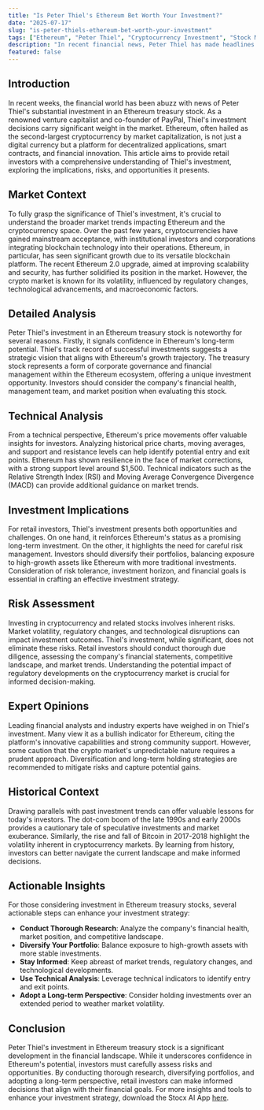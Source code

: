 ```yaml
---
title: "Is Peter Thiel's Ethereum Bet Worth Your Investment?"
date: "2025-07-17"
slug: "is-peter-thiels-ethereum-bet-worth-your-investment"
tags: ["Ethereum", "Peter Thiel", "Cryptocurrency Investment", "Stock Market Analysis", "Retail Investors", "Technical Analysis", "Investment Strategy", "Financial News", "Market Trends", "Risk Management"]
description: "In recent financial news, Peter Thiel has made headlines with his significant investment in an Ethereum treasury stock. This move has sparked interest and discussions among retail investors and financial analysts alike. Ethereum, being one of the leading cryptocurrencies in terms of market capitalization and technological innovation, represents a substantial opportunity and risk for investors. Thiel's investment decision could be seen as a bullish signal, suggesting confidence in Ethereum's long-term potential. However, investors must consider various factors before following suit. This comprehensive guide delves into the implications of Thiel's investment, examining the broader market context, providing technical and detailed analysis, and offering actionable insights tailored for retail investors. We will explore the potential risks, gather expert opinions, and draw historical parallels to help you make an informed decision on whether to invest in this Ethereum treasury stock. By the end of this article, you'll gain a deeper understanding of the current market dynamics and learn how to position your investment strategy accordingly."
featured: false
---
```


## Introduction  
In recent weeks, the financial world has been abuzz with news of Peter Thiel's substantial investment in an Ethereum treasury stock. As a renowned venture capitalist and co-founder of PayPal, Thiel's investment decisions carry significant weight in the market. Ethereum, often hailed as the second-largest cryptocurrency by market capitalization, is not just a digital currency but a platform for decentralized applications, smart contracts, and financial innovation. This article aims to provide retail investors with a comprehensive understanding of Thiel's investment, exploring the implications, risks, and opportunities it presents.  

## Market Context  
To fully grasp the significance of Thiel's investment, it's crucial to understand the broader market trends impacting Ethereum and the cryptocurrency space. Over the past few years, cryptocurrencies have gained mainstream acceptance, with institutional investors and corporations integrating blockchain technology into their operations. Ethereum, in particular, has seen significant growth due to its versatile blockchain platform. The recent Ethereum 2.0 upgrade, aimed at improving scalability and security, has further solidified its position in the market. However, the crypto market is known for its volatility, influenced by regulatory changes, technological advancements, and macroeconomic factors.  

## Detailed Analysis  
Peter Thiel's investment in an Ethereum treasury stock is noteworthy for several reasons. Firstly, it signals confidence in Ethereum's long-term potential. Thiel's track record of successful investments suggests a strategic vision that aligns with Ethereum's growth trajectory. The treasury stock represents a form of corporate governance and financial management within the Ethereum ecosystem, offering a unique investment opportunity. Investors should consider the company's financial health, management team, and market position when evaluating this stock.  

## Technical Analysis  
From a technical perspective, Ethereum's price movements offer valuable insights for investors. Analyzing historical price charts, moving averages, and support and resistance levels can help identify potential entry and exit points. Ethereum has shown resilience in the face of market corrections, with a strong support level around $1,500. Technical indicators such as the Relative Strength Index (RSI) and Moving Average Convergence Divergence (MACD) can provide additional guidance on market trends.  

## Investment Implications  
For retail investors, Thiel's investment presents both opportunities and challenges. On one hand, it reinforces Ethereum's status as a promising long-term investment. On the other, it highlights the need for careful risk management. Investors should diversify their portfolios, balancing exposure to high-growth assets like Ethereum with more traditional investments. Consideration of risk tolerance, investment horizon, and financial goals is essential in crafting an effective investment strategy.  

## Risk Assessment  
Investing in cryptocurrency and related stocks involves inherent risks. Market volatility, regulatory changes, and technological disruptions can impact investment outcomes. Thiel's investment, while significant, does not eliminate these risks. Retail investors should conduct thorough due diligence, assessing the company's financial statements, competitive landscape, and market trends. Understanding the potential impact of regulatory developments on the cryptocurrency market is crucial for informed decision-making.  

## Expert Opinions  
Leading financial analysts and industry experts have weighed in on Thiel's investment. Many view it as a bullish indicator for Ethereum, citing the platform's innovative capabilities and strong community support. However, some caution that the crypto market's unpredictable nature requires a prudent approach. Diversification and long-term holding strategies are recommended to mitigate risks and capture potential gains.  

## Historical Context  
Drawing parallels with past investment trends can offer valuable lessons for today's investors. The dot-com boom of the late 1990s and early 2000s provides a cautionary tale of speculative investments and market exuberance. Similarly, the rise and fall of Bitcoin in 2017-2018 highlight the volatility inherent in cryptocurrency markets. By learning from history, investors can better navigate the current landscape and make informed decisions.  

## Actionable Insights  
For those considering investment in Ethereum treasury stocks, several actionable steps can enhance your investment strategy:  
- **Conduct Thorough Research**: Analyze the company's financial health, market position, and competitive landscape.  
- **Diversify Your Portfolio**: Balance exposure to high-growth assets with more stable investments.  
- **Stay Informed**: Keep abreast of market trends, regulatory changes, and technological developments.  
- **Use Technical Analysis**: Leverage technical indicators to identify entry and exit points.  
- **Adopt a Long-term Perspective**: Consider holding investments over an extended period to weather market volatility.  

## Conclusion  
Peter Thiel's investment in Ethereum treasury stock is a significant development in the financial landscape. While it underscores confidence in Ethereum's potential, investors must carefully assess risks and opportunities. By conducting thorough research, diversifying portfolios, and adopting a long-term perspective, retail investors can make informed decisions that align with their financial goals. For more insights and tools to enhance your investment strategy, download the Stocx AI App [here](https://stocx.co).